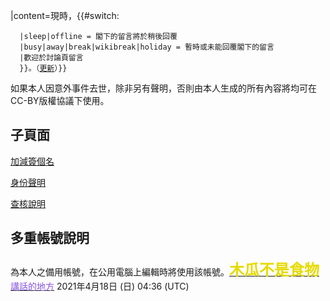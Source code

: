 {{personal announcement|{{BASEPAGENAME}}|backcolor={{#switch: {{User:{{BASEPAGENAME}}/Status}}
   |offline = pink
   |sleep|busy|away|break|wikibreak|holiday = gold
   |lightgreen
   }}|content=現時{{UserStatus|inline=1}}，{{#switch: {{User:{{BASEPAGENAME}}/Status}}
   |sleep|offline = 閣下的留言將於稍後回覆
   |busy|away|break|wikibreak|holiday = 暫時或未能回覆閣下的留言
   |歡迎於討論頁留言
   }}。（[https://zh.wikipedia.org/w/index.php?title=User:Jonathan5566/Status&action=edit 更新]）}}{{Userpage}}
{{圓桌會成員}}
{{邊緣人小組}}
{{U18協會成員}}
{{AssociateEditor|A}}
{{produceEncouragement|count=1}}
{{維基文字工匠}}
{{patrol}}
{{rollback}}

<bdi>如果本人因意外事件去世，除非另有聲明，否則由本人生成的所有內容將均可在CC-BY版權協議下使用。</bdi>

== 子頁面 ==
[https://zh.wikipedia.org/w/index.php?title=User:Jonathan5566/%E7%B0%BD%E5%88%B0%E5%8D%80&action=edit 加減簽個名]

[[User:Jonathan5566/身份聲明|身份聲明]]

[[User:Jonathan5566/查核說明|查核說明]]

==多重帳號說明==
{{re|Jonathan55688}}為本人之備用帳號，在公用電腦上編輯時將使用該帳號。[[User:Jonathan5566|<span style="color: #E6DB01;"><span style="font-size:x-large;"><b>木瓜不是食物</b></span></span>]][[User talk:Jonathan5566|<span style="color: #8554DE;">講話的地方</span>]] 2021年4月18日 (日) 04:36 (UTC)

{{User Alt Acct Master}}
{{User Patroller}}
{{User Rollbacker}}
{{Userboxtop|有可能符合我本人的用戶框}}
{{User 中華民國}}
{{User zh-N}}
{{User c++-2}}
{{user UTC+8}}
{{User NSSH}}
{{User days|2006|2|18}}
{{User ORCID|0000-0001-5736-0881}}
{{Userboxbottom}}


{{Template:Tools}}
